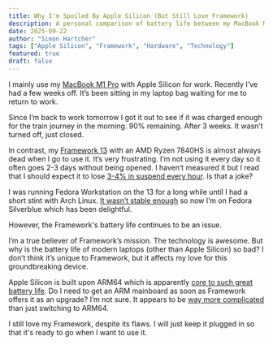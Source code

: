 ```yaml
---
title: Why I'm Spoiled By Apple Silicon (But Still Love Framework)
description: A personal comparison of battery life between my MacBook M1 Pro and Framework 13
date: 2025-09-22
author: "Simon Hartcher"
tags: ["Apple Silicon", "Framework", "Hardware", "Technology"]
featured: true
draft: false
---
```



I mainly use my [MacBook M1 Pro](https://support.apple.com/en-us/111901) with Apple Silicon for work. Recently I’ve had a few weeks off. It’s been sitting in my laptop bag waiting for me to return to work.

Since I’m back to work tomorrow I got it out to see if it was charged enough for the train journey in the morning. 90% remaining. After 3 weeks. It wasn’t turned off, just closed.

In contrast, my [Framework 13](https://frame.work/au/en/laptop13) with an AMD Ryzen 7840HS is almost always dead when I go to use it. It’s very frustrating. I’m not using it every day so it often goes 2-3 days without being opened. I haven’t measured it but I read that I should expect it to lose [3-4% in suspend every hour](https://www.reddit.com/r/framework/comments/18c8yk7/high_battery_drain_when_sleeping_amd_13/). Is that a joke?

I was running Fedora Workstation on the 13 for a long while until I had a short stint with Arch Linux. [It wasn’t stable enough](https://wiki.archlinux.org/title/Framework_Laptop_13#Troubleshooting) so now I’m on Fedora Silverblue which has been delightful.

However, the Framework's battery life continues to be an issue.

I’m a true believer of Framework’s mission. The technology is awesome. But why is the battery life of modern laptops (other than Apple Silicon) so bad? I don’t think it’s unique to Framework, but it affects my love for this groundbreaking device.

Apple Silicon is built upon ARM64 which is apparently [core to such great battery life](https://9to5mac.com/2021/11/22/apple-silicon-macbook-pro-battery-life/). Do I need to get an ARM mainboard as soon as Framework offers it as an upgrade? I’m not sure. It appears to be [way more complicated](https://news.ycombinator.com/item?id=40418192) than just switching to ARM64.

I still love my Framework, despite its flaws. I will just keep it plugged in so that it's ready to go when I want to use it.
